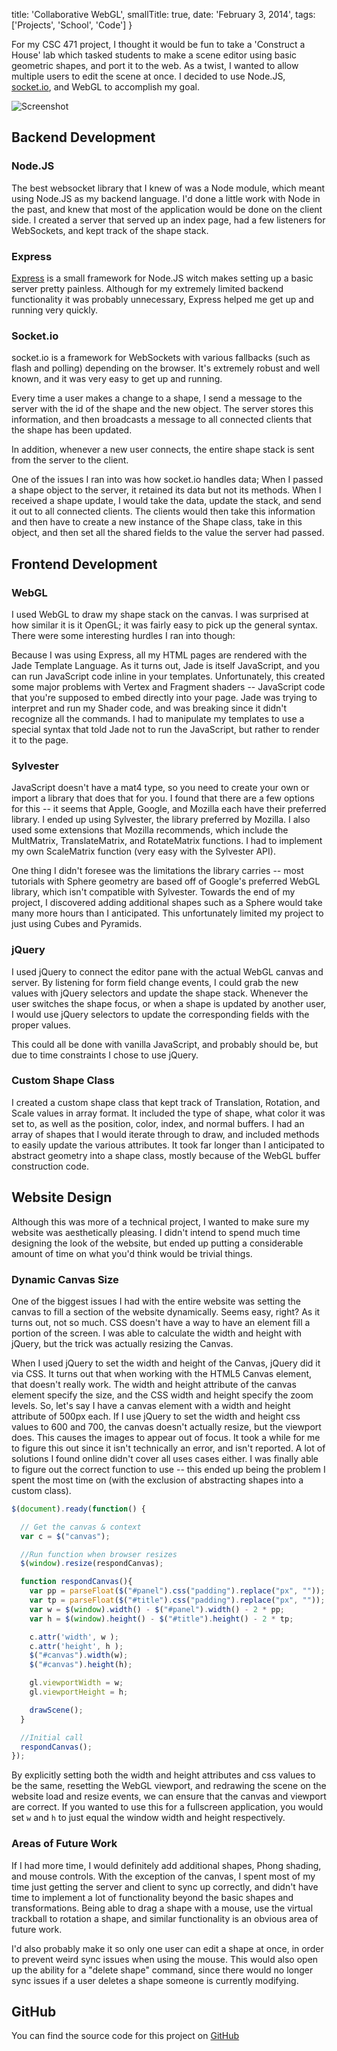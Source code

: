   title: 'Collaborative WebGL',
  smallTitle: true,
  date: 'February 3, 2014',
  tags: ['Projects', 'School', 'Code']
}

For my CSC 471 project, I thought it would be fun to take a 'Construct a House' lab which tasked students to make a scene editor using basic geometric shapes, and port it to the web. As a twist, I wanted to allow multiple users to edit the scene at once. I decided to use Node.JS, [socket.io](http://socket.io), and WebGL to accomplish my goal.

![Screenshot](/static/images/posts/collaborative_webgl.png)

## Backend Development

### Node.JS

The best websocket library that I knew of was a Node module, which meant using Node.JS as my backend language. I'd done a little work with Node in the past, and knew that most of the application would be done on the client side. I created a server that served up an index page, had a few listeners for WebSockets, and kept track of the shape stack.

### Express

[Express](http://expressjs.com) is a small framework for Node.JS witch makes setting up a basic server pretty painless. Although for my extremely limited backend functionality it was probably unnecessary, Express helped me get up and running very quickly.

### Socket.io

socket.io is a framework for WebSockets with various fallbacks (such as flash and polling) depending on the browser. It's extremely robust and well known, and it was very easy to get up and running.

Every time a user makes a change to a shape, I send a message to the server with the id of the shape and the new object. The server stores this information, and then broadcasts a message to all connected clients that the shape has been updated.

In addition, whenever a new user connects, the entire shape stack is sent from the server to the client.

One of the issues I ran into was how socket.io handles data; When I passed a shape object to the server, it retained its data but not its methods. When I received a shape update, I would take the data, update the stack, and send it out to all connected clients. The clients would then take this information and then have to create a new instance of the Shape class, take in this object, and then set all the shared fields to the value the server had passed.


## Frontend Development

### WebGL

I used WebGL to draw my shape stack on the canvas. I was surprised at how similar it is it OpenGL; it was fairly easy to pick up the general syntax. There were some interesting hurdles I ran into though:

Because I was using Express, all my HTML pages are rendered with the Jade Template Language. As it turns out, Jade is itself JavaScript, and you can run JavaScript code inline in your templates. Unfortunately, this created some major problems with Vertex and Fragment shaders -- JavaScript code that you're supposed to embed directly into your page. Jade was trying to interpret and run my Shader code, and was breaking since it didn't recognize all the commands. I had to manipulate my templates to use a special syntax that told Jade not to run the JavaScript, but rather to render it to the page.

### Sylvester

JavaScript doesn't have a mat4 type, so you need to create your own or import a library that does that for you. I found that there are a few options for this -- it seems that Apple, Google, and Mozilla each have their preferred library. I ended up using Sylvester, the library preferred by Mozilla. I also used some extensions that Mozilla recommends, which include the MultMatrix, TranslateMatrix, and RotateMatrix functions. I had to implement my own ScaleMatrix function (very easy with the Sylvester API).

One thing I didn't foresee was the limitations the library carries -- most tutorials with Sphere geometry are based off of Google's preferred WebGL library, which isn't compatible with Sylvester. Towards the end of my project, I discovered adding additional shapes such as a Sphere would take many more hours than I anticipated. This unfortunately limited my project to just using Cubes and Pyramids.

### jQuery

I used jQuery to connect the editor pane with the actual WebGL canvas and server. By listening for form field change events, I could grab the new values with jQuery selectors and update the shape stack. Whenever the user switches the shape focus, or when a shape is updated by another user, I would use jQuery selectors to update the corresponding fields with the proper values.

This could all be done with vanilla JavaScript, and probably should be, but due to time constraints I chose to use jQuery.

### Custom Shape Class

I created a custom shape class that kept track of Translation, Rotation, and Scale values in array format. It included the type of shape, what color it was set to, as well as the position, color, index, and normal buffers. I had an array of shapes that I would iterate through to draw, and included methods to easily update the various attributes. It took far longer than I anticipated to abstract geometry into a shape class, mostly because of the WebGL buffer construction code.

## Website Design

Although this was more of a technical project, I wanted to make sure my website was aesthetically pleasing. I didn't intend to spend much time designing the look of the website, but ended up putting a considerable amount of time on what you'd think would be trivial things.

### Dynamic Canvas Size

One of the biggest issues I had with the entire website was setting the canvas to fill a section of the website dynamically. Seems easy, right? As it turns out, not so much. CSS doesn't have a way to have an element fill a portion of the screen. I was able to calculate the width and height with jQuery, but the trick was actually resizing the Canvas.

When I used jQuery to set the width and height of the Canvas, jQuery did it via CSS. It turns out that when working with the HTML5 Canvas element, that doesn't really work. The width and height attribute of the canvas element specify the size, and the CSS width and height specify the zoom levels. So, let's say I have a canvas element with a width and height attribute of 500px each. If I use jQuery to set the width and height css values to 600 and 700, the canvas doesn't actually resize, but the viewport does. This causes the images to appear out of focus. It took a while for me to figure this out since it isn't technically an error, and isn't reported. A lot of solutions I found online didn't cover all uses cases either. I was finally able to figure out the correct function to use -- this ended up being the problem I spent the most time on (with the exclusion of abstracting shapes into a custom class).

```javascript
$(document).ready(function() {

  // Get the canvas & context
  var c = $("canvas");

  //Run function when browser resizes
  $(window).resize(respondCanvas);

  function respondCanvas(){
    var pp = parseFloat($("#panel").css("padding").replace("px", ""));
    var tp = parseFloat($("#title").css("padding").replace("px", ""));
    var w = $(window).width() - $("#panel").width() - 2 * pp;
    var h = $(window).height() - $("#title").height() - 2 * tp;

    c.attr('width', w );
    c.attr('height', h );
    $("#canvas").width(w);
    $("#canvas").height(h);

    gl.viewportWidth = w;
    gl.viewportHeight = h;

    drawScene();
  }

  //Initial call
  respondCanvas();
});
```

By explicitly setting both the width and height attributes and css values to be the same, resetting the WebGL viewport, and redrawing the scene on the website load and resize events, we can ensure that the canvas and viewport are correct. If you wanted to use this for a fullscreen application, you would set `w` and `h` to just equal the window width and height respectively.

### Areas of Future Work

If I had more time, I would definitely add additional shapes, Phong shading, and mouse controls. With the exception of the canvas, I spent most of my time just getting the server and client to sync up correctly, and didn't have time to implement a lot of functionality beyond the basic shapes and transformations. Being able to drag a shape with a mouse, use the virtual trackball to rotation a shape, and similar functionality is an obvious area of future work.

I'd also probably make it so only one user can edit a shape at once, in order to prevent weird sync issues when using the mouse. This would also open up the ability for a "delete shape" command, since there would no longer sync issues if a user deletes a shape someone is currently modifying.

## GitHub

You can find the source code for this project on [GitHub](https://github.com/IanMitchell/CollaborativeWebGL)


